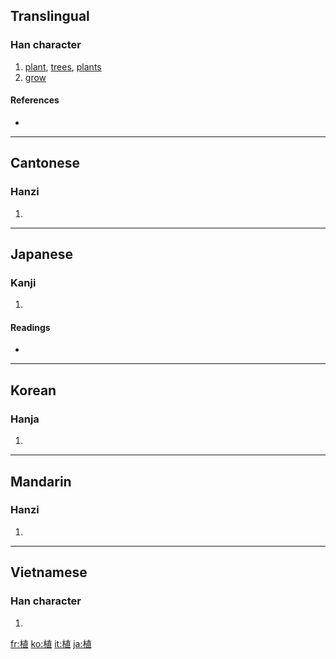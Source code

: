 ==Translingual==

===Han character===
{{Han char|rn=75|rad=木|as=08|sn=12|four=4491<sub>6</sub>|canj=木十月一 (DJBM)}}

# [[plant]], [[trees]], [[plants]]
# [[grow]]

====References====
* {{Han ref|kx=0536.100|dkj=15023|dj=0923.230|hdz=21225.080|uh=690D|ud=26893|bh=B4D3|bd=46291}}

----

==Cantonese==

===Hanzi===
{{yue-hanzi|jyut=|y=jik6}}

# {{defn|Cantonese|sort=木08}}

----

==Japanese==

===Kanji===
{{ja-kanji|grade=3|rs=木08}}

# {{defn|Japanese}}

====Readings====
* {{ja-readings|on=[[しょく]] (shoku), [[ち]] (chi)|kun=[[うえる]] (ueru), [[たてる]] (tateru)}}

----

==Korean==

===Hanja===
{{ko-hanja|hangeul=[[식]], [[치]]|eumhun=|rv=sik, chi|mr=sik, ch'i|y=sik, chi}}

# {{defn|Korean|sort=木08}}

----

==Mandarin==

===Hanzi===
{{cmn-hanzi|pin=[[zhí]] ([[zhi2]])|wg=chih<sup>2</sup>}}

# {{defn|Mandarin|sort=木08}}

----

==Vietnamese==

===Han character===
{{vi-hantu|[[thực]]|rs=木08}}

# {{defn|Vietnamese|sort=木08}}

[[fr:植]]
[[ko:植]]
[[it:植]]
[[ja:植]]